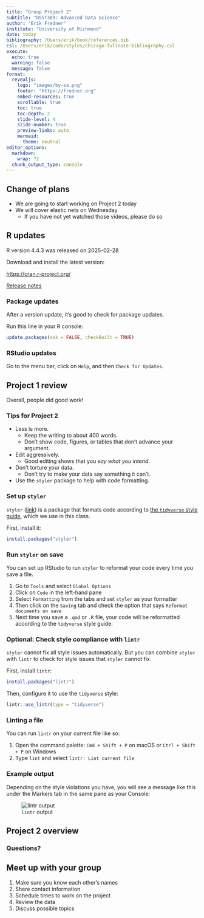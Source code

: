 ```yaml
---
title: "Group Project 2"
subtitle: "DSST389: Advanced Data Science"
author: "Erik Fredner"
institute: "University of Richmond"
date: today
bibliography: /Users/erik/book/references.bib
csl: /Users/erik/code/styles/chicago-fullnote-bibliography.csl
execute:
  echo: true
  warning: false
  message: false
format:
  revealjs:
    logo: "images/by-sa.png"
    footer: "https://fredner.org"
    embed-resources: true
    scrollable: true
    toc: true
    toc-depth: 2
    slide-level: 4
    slide-number: true
    preview-links: auto
    mermaid:
      theme: neutral
editor_options:
  markdown:
    wrap: 72
  chunk_output_type: console
---
```


## Change of plans

- We are going to start working on Project 2 today
- We will cover elastic nets on Wednesday
  - If you have not yet watched those videos, please do so

## R updates

R version 4.4.3 was released on 2025-02-28

Download and install the latest version:

<https://cran.r-project.org/>

[Release notes](https://cran.r-project.org/doc/manuals/r-release/NEWS.html)

### Package updates

After a version update, it's good to check for package updates.

Run this line in your R console:

```r
update.packages(ask = FALSE, checkBuilt = TRUE)
```

### RStudio updates

Go to the menu bar, click on `Help`, and then `Check for Updates`.

## Project 1 review

Overall, people did good work!

### Tips for Project 2

- Less is more.
  - Keep the writing to about 400 words.
  - Don't show code, figures, or tables that don't advance your argument.
- Edit aggressively.
  - Good editing shows that you *say what you intend*.
- Don't torture your data.
  - Don't try to make your data say something it can't.
- Use the `styler` package to help with code formatting.
  
### Set up `styler`

`styler` ([link](https://cloud.r-project.org/web/packages/styler/index.html)) is a package that formats code according to [the `tidyverse` style guide](https://style.tidyverse.org/), which we use in this class.

First, install it:

```r
install.packages("styler")
```

### Run `styler` on save

You can set up RStudio to run `styler` to reformat your code every time you save a file.

1. Go to `Tools` and select `Global Options`
2. Click on `Code` in the left-hand pane
3. Select `Formatting` from the tabs and set `styler` as your formatter
4. Then click  on the `Saving` tab and check the option that says `Reformat documents on save`
5. Next time you save a `.qmd` or `.R` file, your code will be reformatted according to the `tidyverse` style guide.

### Optional: Check style compliance with `lintr`

`styler` cannot fix all style issues automatically. But you can combine `styler` with `lintr` to check for style issues that `styler` cannot fix.

First, install `lintr`:

```r
install.packages("lintr")
```

Then, configure it to use the `tidyverse` style:

```r
lintr::use_lintr(type = "tidyverse")
```

### Linting a file

You can run `lintr` on your current file like so:

1. Open the command palette: `Cmd + Shift + P` on macOS or `Ctrl + Shift + P` on Windows
2. Type `lint` and select `lintr: Lint current file`

### Example output

Depending on the style violations you have, you will see a message like this under the Markers tab in the same pane as your Console:

![`lintr` output](images/lintr.png)

## Project 2 overview

### Questions?

## Meet up with your group

1. Make sure you know each other's names
2. Share contact information
3. Schedule times to work on the project
4. Review the data
5. Discuss possible topics
